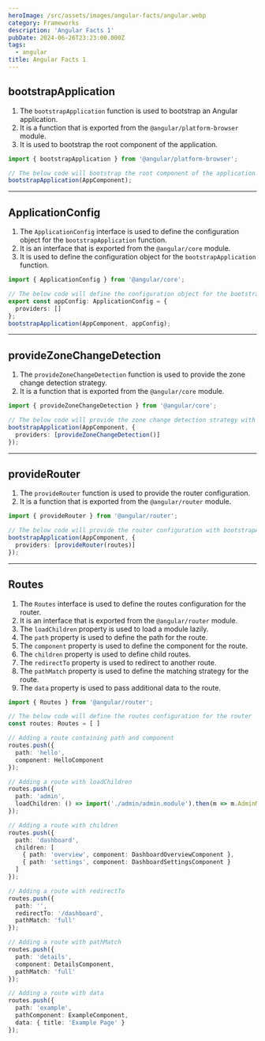 ```yaml
---
heroImage: /src/assets/images/angular-facts/angular.webp
category: Frameworks
description: 'Angular Facts 1'
pubDate: 2024-06-26T23:23:00.000Z
tags:
  - angular
title: Angular Facts 1
---
```


## bootstrapApplication

1. The `bootstrapApplication` function is used to bootstrap an Angular application.
2. It is a function that is exported from the `@angular/platform-browser` module.
3. It is used to bootstrap the root component of the application.


```typescript
import { bootstrapApplication } from '@angular/platform-browser';

// The below code will bootstrap the root component of the application.
bootstrapApplication(AppComponent);
```

<hr />

## ApplicationConfig

1. The `ApplicationConfig` interface is used to define the configuration object for the `bootstrapApplication` function.
2. It is an interface that is exported from the `@angular/core` module.
3. It is used to define the configuration object for the `bootstrapApplication` function.

```typescript
import { ApplicationConfig } from '@angular/core';

// The below code will define the configuration object for the bootstrapApplication function.
export const appConfig: ApplicationConfig = {
  providers: []
};
bootstrapApplication(AppComponent, appConfig);
```

<hr />

## provideZoneChangeDetection

1. The `provideZoneChangeDetection` function is used to provide the zone change detection strategy.
2. It is a function that is exported from the `@angular/core` module.

```typescript
import { provideZoneChangeDetection } from '@angular/core';

// The below code will provide the zone change detection strategy with bootstrapApplication
bootstrapApplication(AppComponent, {
  providers: [provideZoneChangeDetection()]
});
```

<hr />

## provideRouter

1. The `provideRouter` function is used to provide the router configuration.
2. It is a function that is exported from the `@angular/router` module.

```typescript
import { provideRouter } from '@angular/router';

// The below code will provide the router configuration with bootstrapApplication
bootstrapApplication(AppComponent, {
  providers: [provideRouter(routes)]
});
```

<hr />

## Routes

1. The `Routes` interface is used to define the routes configuration for the router.
2. It is an interface that is exported from the `@angular/router` module.
3. The `loadChildren` property is used to load a module lazily.
4. The `path` property is used to define the path for the route.
5. The `component` property is used to define the component for the route.
6. The `children` property is used to define child routes.
7. The `redirectTo` property is used to redirect to another route.
8. The `pathMatch` property is used to define the matching strategy for the route.
9. The `data` property is used to pass additional data to the route.


```typescript
import { Routes } from '@angular/router';

// The below code will define the routes configuration for the router
const routes: Routes = [ ]

// Adding a route containing path and component
routes.push({
  path: 'hello',
  component: HelloComponent
});

// Adding a route with loadChildren
routes.push({
  path: 'admin',
  loadChildren: () => import('./admin/admin.module').then(m => m.AdminModule)
});

// Adding a route with children
routes.push({
  path: 'dashboard',
  children: [
    { path: 'overview', component: DashboardOverviewComponent },
    { path: 'settings', component: DashboardSettingsComponent }
  ]
});

// Adding a route with redirectTo
routes.push({
  path: '',
  redirectTo: '/dashboard',
  pathMatch: 'full'
});

// Adding a route with pathMatch
routes.push({
  path: 'details',
  component: DetailsComponent,
  pathMatch: 'full'
});

// Adding a route with data
routes.push({
  path: 'example',
  pathComponent: ExampleComponent,
  data: { title: 'Example Page' }
});
```




